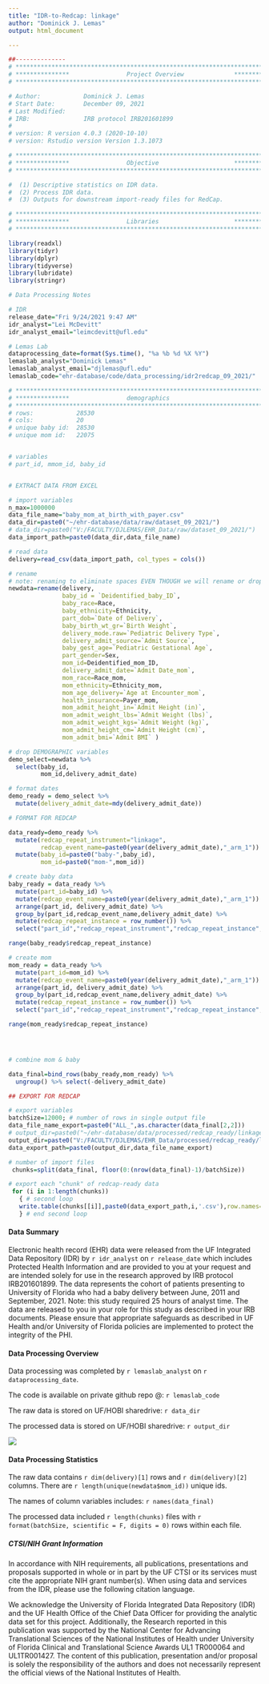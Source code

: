 ```yaml
---
title: "IDR-to-Redcap: linkage"
author: "Dominick J. Lemas"
output: html_document

---
```


```r
##-------------- 
# **************************************************************************** #
# ***************                Project Overview              *************** #
# **************************************************************************** #

# Author:            Dominick J. Lemas 
# Start Date:        December 09, 2021 
# Last Modified:      
# IRB:               IRB protocol IRB201601899 
#
# version: R version 4.0.3 (2020-10-10)
# version: Rstudio version Version 1.3.1073 

# **************************************************************************** #
# ***************                Objective                     *************** #
# **************************************************************************** #

#  (1) Descriptive statistics on IDR data. 
#  (2) Process IDR data. 
#  (3) Outputs for downstream import-ready files for RedCap. 

```

```r

# **************************************************************************** #
# ***************                Libraries                     *************** #
# **************************************************************************** #

library(readxl)
library(tidyr)
library(dplyr)
library(tidyverse)
library(lubridate)
library(stringr)

```

```r
# Data Processing Notes

# IDR
release_date="Fri 9/24/2021 9:47 AM"
idr_analyst="Lei McDevitt"
idr_analyst_email="leimcdevitt@ufl.edu"

# Lemas Lab
dataprocessing_date=format(Sys.time(), "%a %b %d %X %Y")
lemaslab_analyst="Dominick Lemas"
lemaslab_analyst_email="djlemas@ufl.edu"
lemaslab_code="ehr-database/code/data_processing/idr2redcap_09_2021/"

```

```r

# **************************************************************************** #
# ***************                demographics                                             
# **************************************************************************** #
# rows:            28530
# cols:            20 
# unique baby id:  28530
# unique mom id:   22075


# variables
# part_id, mmom_id, baby_id


# EXTRACT DATA FROM EXCEL

# import variables
n_max=1000000
data_file_name="baby_mom_at_birth_with_payer.csv"
data_dir=paste0("~/ehr-database/data/raw/dataset_09_2021/")
# data_dir=paste0("V:/FACULTY/DJLEMAS/EHR_Data/raw/dataset_09_2021/")
data_import_path=paste0(data_dir,data_file_name)

# read data
delivery=read_csv(data_import_path, col_types = cols()) 

# rename
# note: renaming to eliminate spaces EVEN THOUGH we will rename or drop later.
newdata=rename(delivery, 
               baby_id = `Deidentified_baby_ID`, 
               baby_race=Race,
               baby_ethnicity=Ethnicity, 
               part_dob=`Date of Delivery`, 
               baby_birth_wt_gr=`Birth Weight`,
               delivery_mode.raw=`Pediatric Delivery Type`,
               delivery_admit_source=`Admit Source`,
               baby_gest_age=`Pediatric Gestational Age`, 
               part_gender=Sex, 
               mom_id=Deidentified_mom_ID,
               delivery_admit_date=`Admit Date_mom`, 
               mom_race=Race_mom,
               mom_ethnicity=Ethnicity_mom,
               mom_age_delivery=`Age at Encounter_mom`,
               health_insurance=Payer_mom,
               mom_admit_height_in=`Admit Height (in)`,
               mom_admit_weight_lbs=`Admit Weight (lbs)`,
               mom_admit_weight_kgs=`Admit Weight (kg)`,
               mom_admit_height_cm=`Admit Height (cm)`,
               mom_admit_bmi=`Admit BMI` )

# drop DEMOGRAPHIC variables
demo_select=newdata %>%
  select(baby_id,
         mom_id,delivery_admit_date)

# format dates
demo_ready = demo_select %>%
  mutate(delivery_admit_date=mdy(delivery_admit_date))

# FORMAT FOR REDCAP

data_ready=demo_ready %>%
  mutate(redcap_repeat_instrument="linkage",
         redcap_event_name=paste0(year(delivery_admit_date),"_arm_1")) %>%
  mutate(baby_id=paste0("baby-",baby_id),
         mom_id=paste0("mom-",mom_id)) 

# create baby data
baby_ready = data_ready %>%
  mutate(part_id=baby_id) %>%
  mutate(redcap_event_name=paste0(year(delivery_admit_date),"_arm_1")) %>% 
  arrange(part_id, delivery_admit_date) %>%
  group_by(part_id,redcap_event_name,delivery_admit_date) %>% 
  mutate(redcap_repeat_instance = row_number()) %>%
  select("part_id","redcap_repeat_instrument","redcap_repeat_instance","redcap_event_name",everything())

range(baby_ready$redcap_repeat_instance)

# create mom
mom_ready = data_ready %>%
  mutate(part_id=mom_id) %>%
  mutate(redcap_event_name=paste0(year(delivery_admit_date),"_arm_1")) %>% 
  arrange(part_id, delivery_admit_date) %>%
  group_by(part_id,redcap_event_name,delivery_admit_date) %>% 
  mutate(redcap_repeat_instance = row_number()) %>%
  select("part_id","redcap_repeat_instrument","redcap_repeat_instance","redcap_event_name",everything())

range(mom_ready$redcap_repeat_instance)




# combine mom & baby

data_final=bind_rows(baby_ready,mom_ready) %>%
  ungroup() %>% select(-delivery_admit_date)

## EXPORT FOR REDCAP

# export variables
batchSize=12000; # number of rows in single output file
data_file_name_export=paste0("ALL_",as.character(data_final[2,2]))
# output_dir=paste0("~/ehr-database/data/processed/redcap_ready/linkage/")
output_dir=paste0("V:/FACULTY/DJLEMAS/EHR_Data/processed/redcap_ready/linkage/")
data_export_path=paste0(output_dir,data_file_name_export)

# number of import files
 chunks=split(data_final, floor(0:(nrow(data_final)-1)/batchSize))

# export each "chunk" of redcap-ready data
 for (i in 1:length(chunks))
   { # second loop
   write.table(chunks[[i]],paste0(data_export_path,i,'.csv'),row.names=F,na = "", sep=",")
   } # end second loop        

```
#### __Data Summary__
Electronic health record (EHR) data were released from the UF Integrated Data Repository (IDR) by `r idr_analyst` on `r release_date` which includes Protected Health Information and are provided to you at your request and are intended solely for use in the research approved by IRB protocol IRB201601899. The data represents the cohort of patients presenting to University of Florida who had a baby delivery between June, 2011 and September, 2021. Note: this study required 25 hours of analyst time. The data are released to you in your role for this study as described in your IRB documents. Please ensure that appropriate safeguards as described in UF Health and/or University of Florida policies are implemented to protect the integrity of the PHI.

#### __Data Processing Overview__
Data processing was completed by `r lemaslab_analyst` on `r dataprocessing_date`. 

The code is available on private github repo @: `r lemaslab_code`

The raw data is stored on UF/HOBI sharedrive: `r data_dir`

The processed data is stored on UF/HOBI sharedrive: `r output_dir`

![](data_processing_workflow.png)

#### __Data Processing Statistics__

The raw data contains `r dim(delivery)[1]` rows and `r dim(delivery)[2]` columns. There are `r length(unique(newdata$mom_id))` unique ids. 

The names of column variables includes: `r names(data_final)`

The processed data included `r length(chunks)` files with `r format(batchSize, scientific = F, digits = 0)` rows within each file.

##### __CTSI/NIH Grant Information__

In accordance with NIH requirements, all publications, presentations and proposals supported in whole or in part by the UF CTSI or its services must cite the appropriate NIH grant number(s). When using data and services from the IDR, please use the following citation language.

We acknowledge the University of Florida Integrated Data Repository (IDR) and the UF Health Office of the Chief Data Officer for providing the analytic data set for this project. Additionally, the Research reported in this publication was supported by the National Center for Advancing Translational Sciences of the National Institutes of Health under University of Florida Clinical and Translational Science Awards UL1 TR000064 and UL1TR001427. The content of this publication, presentation and/or proposal is solely the responsibility of the authors and does not necessarily represent the official views of the National Institutes of Health.


